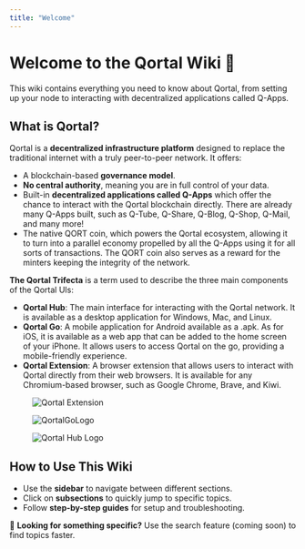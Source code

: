 ```yaml
---
title: "Welcome"
---
```


# Welcome to the Qortal Wiki 📖

This wiki contains everything you need to know about Qortal, from setting up your node to interacting with decentralized applications called Q-Apps.

## What is Qortal?

Qortal is a **decentralized infrastructure platform** designed to replace the traditional internet with a truly peer-to-peer network. It offers:

- A blockchain-based **governance model**.
- **No central authority**, meaning you are in full control of your data.
- Built-in **decentralized applications called Q-Apps** which offer the chance to interact with the Qortal blockchain directly. There are already many Q-Apps built, such as Q-Tube, Q-Share, Q-Blog, Q-Shop, Q-Mail, and many more!
- The native QORT coin, which powers the Qortal ecosystem, allowing it to turn into a parallel economy propelled by all the Q-Apps using it for all sorts of transactions. The QORT coin also serves as a reward for the minters keeping the integrity of the network.

<style>
  {`
    .image-row {
      display: flex;
      gap: 20px;
      flex-wrap: wrap;
      justify-content: center;
    }

    .image-item {
      flex: 1 1 200px;
      max-width: 300px;
      text-align: center;
    }

    @media (max-width: 768px) {
      .image-row {
        flex-direction: column;
        align-items: center;
      }
    }
  `}
</style>

**The Qortal Trifecta** is a term used to describe the three main components of the Qortal UIs:

- **Qortal Hub**: The main interface for interacting with the Qortal network. It is available as a desktop application for Windows, Mac, and Linux.
- **Qortal Go**: A mobile application for Android available as a .apk. As for iOS, it is available as a web app that can be added to the home screen of your iPhone. It allows users to access Qortal on the go, providing a mobile-friendly experience.
- **Qortal Extension**: A browser extension that allows users to interact with Qortal directly from their web browsers. It is available for any Chromium-based browser, such as Google Chrome, Brave, and Kiwi.

<div className="image-row">
  <figure className="image-item">
    <img src="/images/Wiki/QortalExtensionLogo.png" alt="Qortal Extension" style={{ width: "100%", maxWidth: "200px" }} />
  </figure>

  <figure className="image-item">
    <img src="/images/Wiki/QortalGoLogo.png" alt="QortalGoLogo" style={{ width: "100%", maxWidth: "200px" }} />
  </figure>

  <figure className="image-item">
    <img src="/images/Wiki/QortalHubLogo.png" alt="Qortal Hub Logo" style={{ width: "100%", maxWidth: "200px" }} />
  </figure>
</div>


## How to Use This Wiki

- Use the **sidebar** to navigate between different sections.
- Click on **subsections** to quickly jump to specific topics.
- Follow **step-by-step guides** for setup and troubleshooting.

🔎 **Looking for something specific?** Use the search feature (coming soon) to find topics faster.
